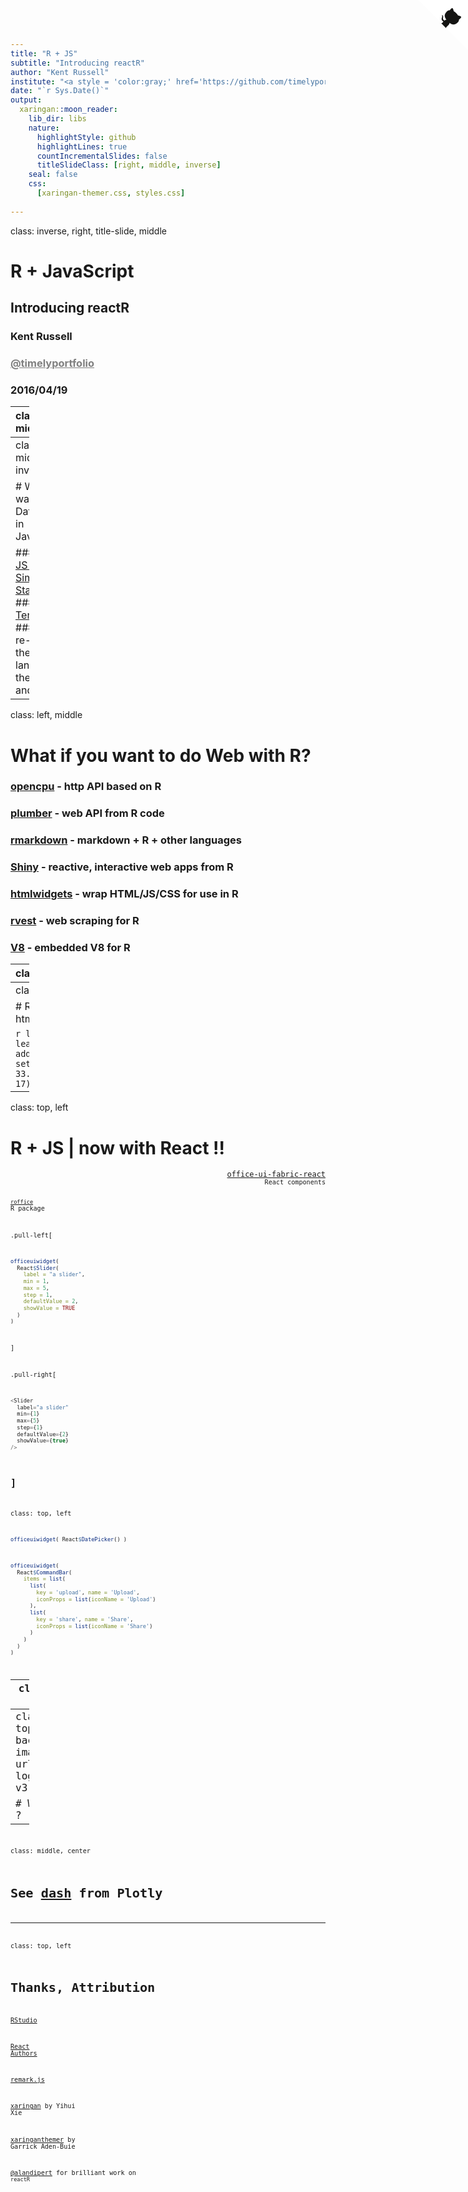 ```yaml
---
title: "R + JS"
subtitle: "Introducing reactR"
author: "Kent Russell"
institute: "<a style = 'color:gray;' href='https://github.com/timelyportfolio'>@timelyportfolio</a>"
date: "`r Sys.Date()`"
output:
  xaringan::moon_reader:
    lib_dir: libs
    nature:
      highlightStyle: github
      highlightLines: true
      countIncrementalSlides: false
      titleSlideClass: [right, middle, inverse]
    seal: false
    css:
      [xaringan-themer.css, styles.css]
      
---
```

class: inverse, right, title-slide, middle

<style>
.title-slide .remark-slide-number {
  display: none;
}
</style>

# R + JavaScript

## Introducing reactR

### Kent Russell

<h3><a style = 'color:gray;' href='https://github.com/timelyportfolio'>@timelyportfolio</a></h3>

### 2016/04/19

<a href="https://github.com/timelyportfolio/react_bham_lunch_learn_reactR" class="github-corner" aria-label="View source on Github"><svg width="80" height="80" viewBox="0 0 250 250" style="fill:#fff; color:#151513; position: absolute; top: 0; border: 0; right: 0;" aria-hidden="true"><path d="M0,0 L115,115 L130,115 L142,142 L250,250 L250,0 Z"></path><path d="M128.3,109.0 C113.8,99.7 119.0,89.6 119.0,89.6 C122.0,82.7 120.5,78.6 120.5,78.6 C119.2,72.0 123.4,76.3 123.4,76.3 C127.3,80.9 125.5,87.3 125.5,87.3 C122.9,97.6 130.6,101.9 134.4,103.2" fill="currentColor" style="transform-origin: 130px 106px;" class="octo-arm"></path><path d="M115.0,115.0 C114.9,115.1 118.7,116.5 119.8,115.4 L133.7,101.6 C136.9,99.2 139.9,98.4 142.2,98.6 C133.8,88.0 127.5,74.4 143.8,58.0 C148.5,53.4 154.0,51.2 159.7,51.0 C160.3,49.4 163.2,43.6 171.4,40.1 C171.4,40.1 176.1,42.5 178.8,56.2 C183.1,58.6 187.2,61.8 190.9,65.4 C194.5,69.0 197.7,73.2 200.1,77.6 C213.8,80.2 216.3,84.9 216.3,84.9 C212.7,93.1 206.9,96.0 205.4,96.6 C205.1,102.4 203.0,107.8 198.3,112.5 C181.9,128.9 168.3,122.5 157.7,114.1 C157.9,116.9 156.7,120.9 152.7,124.9 L141.0,136.5 C139.8,137.7 141.6,141.9 141.8,141.8 Z" fill="currentColor" class="octo-body"></path></svg></a><style>.github-corner:hover .octo-arm{animation:octocat-wave 560ms ease-in-out}@keyframes octocat-wave{0%,100%{transform:rotate(0)}20%,60%{transform:rotate(-25deg)}40%,80%{transform:rotate(10deg)}}@media (max-width:500px){.github-corner:hover .octo-arm{animation:none}.github-corner .octo-arm{animation:octocat-wave 560ms ease-in-out}}</style>

---
class: left, middle

```r
options(htmltools.dir.version = FALSE)
library(leaflet)
library(htmltools)
library(reactR)
library(roffice)
```

```r
library(xaringanthemer)
mono_accent(
  base_color = "#3a6579",
  header_font_family = "Public Sans Regular",
  header_h3_font_size = "28px",
  text_font_family   = "Public Sans Light",
  code_font_family   = "Fira Code",
  link_color = "#8796a3"
)
# solarized_light()
```


# Why R?

### Language of data science (*Python works too*)
### Open and cross-platform
### Confirmed usage at Google, Facebook, Uber, Microsoft, Twitter, Netflix, Airbnb, New York Times, Financial Times, ...
### Integrates with other programming languages
### Best, most feature-complete charting and graphics
### Friendly, nice, and welcoming community

---
class: left, middle, inverse

# What if you want to do Data Science in JavaScript?


### [Learn JS Data](http://learnjsdata.com/)
### [Simple Statistics](https://simplestatistics.org/)
### [Tensorflow.js](https://www.tensorflow.org/js)
### [Rjs](https://github.com/R-js) - "... re-writing the R language to the browser and node"

---
class: left, middle

# What if you want to do Web with R?


### [opencpu](https://www.opencpu.org/) - http API based on R
### [plumber](https://www.rplumber.io/) - web API from R code
### [rmarkdown](https://rmarkdown.rstudio.com/) - markdown + R + other languages
### [Shiny](https://shiny.rstudio.com/) - reactive, interactive web apps from R
### [htmlwidgets](http://htmlwidgets.org) - wrap HTML/JS/CSS for use in R
### [rvest](https://github.com/tidyverse/rvest) - web scraping for R
### [V8](https://cran.r-project.org/web/packages/V8/vignettes/v8_intro.html) - embedded V8 for R

---
class: top, left

# What Does R Look Like?

.pull-left[
## JavaScript

```js
[1,2,3]
```

```js
{
  x: "string",
  y: true
}
```

```js
function(x) { return x+2 }
```
]

.pull-right[
## R

```r
c(1,2,3)
```

```r
list(
  x = "string",
  y = TRUE
)
```

```r
function(x) { return(x+2) }
```
]

---
class: top, left

# R + JS | htmlwidget

```r
library(leaflet)
leaflet() %>%
  addTiles() %>%
  setView(-86.786324, 33.5141587, zoom = 17)
```


---
class: top, left

# R + JS | now with React !!

<div style="text-align:right"><a href = "https://developer.microsoft.com/en-us/fabric/#/components"><code>office-ui-fabric-react<code/></a> React components</div>

[`roffice`](https://github.com/react-R/roffice) R package

.pull-left[
```r
officeuiwidget(
  React$Slider(
    label = "a slider",
    min = 1,
    max = 5,
    step = 1,
    defaultValue = 2,
    showValue = TRUE
  )
)
```
]

.pull-right[
```js
<Slider
  label="a slider"
  min={1}
  max={5}
  step={1}
  defaultValue={2}
  showValue={true}
/>
```
]
---
class: top, left


```r
officeuiwidget( React$DatePicker() )
```

```r
officeuiwidget( 
  React$CommandBar(
    items = list(
      list(
        key = 'upload', name = 'Upload',
        iconProps = list(iconName = 'Upload')
      ),
      list(
        key = 'share', name = 'Share',
        iconProps = list(iconName = 'Share')
      )
    )
  )
)
```

---
class: top, left

## R + React in a Shiny App

![animated screencast of Shiny app](react_shiny_example.gif)


---
class: left, top
background-image: url("python-logo-master-v3-TM.png")

# What about ?

---
class: middle, center

# See [dash](https://plot.ly/products/dash/) from Plotly


---
class: top, left

# Thanks, Attribution

[RStudio](https://rstudio.org)

[React Authors](https://github.com/facebook/react/blob/master/AUTHORS)

[remark.js](https://github.com/gnab/remark)

[xaringan](https://github.com/yihui/xaringan) by Yihui Xie

[xaringanthemer](https://github.com/gadenbuie/xaringanthemer) by Garrick Aden-Buie

[@alandipert](https://github.com/alandipert) for brilliant work on `reactR`


